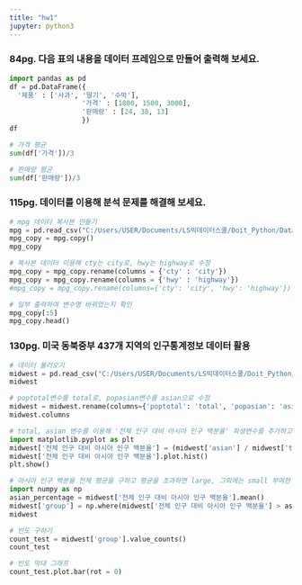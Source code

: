 ```yaml
---
title: "hw1"
jupyter: python3
---
```


### 84pg. 다음 표의 내용을 데이터 프레임으로 만들어 출력해 보세요.

```python
import pandas as pd
df = pd.DataFrame({
  '제품' : ['사과', '딸기', '수박'],
                  '가격' : [1800, 1500, 3000],
                  '판매량' : [24, 38, 13]
                  })
df
```

```python
# 가격 평균
sum(df['가격'])/3
```

```python
# 판매량 평균
sum(df['판매량'])/3

```

### 115pg. 데이터를 이용해 분석 문제를 해결해 보세요.
```python
# mpg 데이터 복사본 만들기
mpg = pd.read_csv("C:/Users/USER/Documents/LS빅데이터스쿨/Doit_Python/Data/mpg.csv")
mpg_copy = mpg.copy()
mpg_copy
```

```python
# 복사본 데이터 이용해 cty는 city로, hwy는 highway로 수정
mpg_copy = mpg_copy.rename(columns = {'cty' : 'city'})
mpg_copy = mpg_copy.rename(columns = {'hwy' : 'highway'})
#mpg_copy = mpg_copy.rename(columns={'cty': 'city', 'hwy': 'highway'}) 이렇게도 가능

# 일부 출력하여 변수명 바뀌었는지 확인
mpg_copy[:5]
mpg_copy.head()
```

### 130pg. 미국 동북중부 437개 지역의 인구통계정보 데이터 활용
```python
# 데이터 불러오기
midwest = pd.read_csv("C:/Users/USER/Documents/LS빅데이터스쿨/Doit_Python/Data/midwest.csv")
midwest
```

```python
# poptotal변수를 total로, popasian변수를 asian으로 수정
midwest = midwest.rename(columns={'poptotal': 'total', 'popasian': 'asian'})
midwest.columns
```

```python
# total, asian 변수를 이용해 '전체 인구 대비 아시아 인구 백분율' 파생변수를 추가하고, 히스토그램 만들기
import matplotlib.pyplot as plt
midwest['전체 인구 대비 아시아 인구 백분율'] = (midwest['asian'] / midwest['total']) * 100
midwest['전체 인구 대비 아시아 인구 백분율'].plot.hist()
plt.show()
```

```python
# 아시아 인구 백분율 전체 평균을 구하고 평균을 초과하면 large, 그외에는 small 부여한 파생변수 만들기
import numpy as np
asian_percentage = midwest['전체 인구 대비 아시아 인구 백분율'].mean()
midwest['group'] = np.where(midwest['전체 인구 대비 아시아 인구 백분율'] > asian_percentage, 'large', 'small')
midwest
```

```python
# 빈도 구하기
count_test = midwest['group'].value_counts()
count_test

# 빈도 막대 그래프
count_test.plot.bar(rot = 0)
```